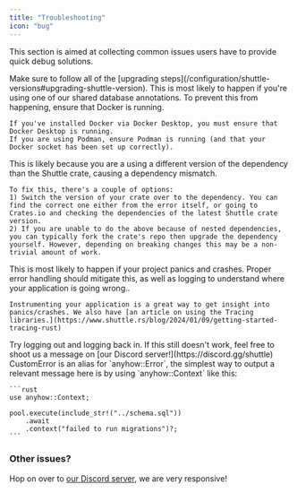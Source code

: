 ```yaml
---
title: "Troubleshooting"
icon: "bug"
---
```


This section is aimed at collecting common issues users have to provide quick debug solutions.

<AccordionGroup>
  <Accordion title="I've updated Shuttle and my project isn't working anymore.">
    Make sure to follow all of the [upgrading steps](/configuration/shuttle-versions#upgrading-shuttle-version).
  </Accordion>
  <Accordion title="I get os error 2 when trying to load up my project">
    This is most likely to happen if you're using one of our shared database annotations. To prevent this from happening, ensure that Docker is running.

    If you've installed Docker via Docker Desktop, you must ensure that Docker Desktop is running.
    If you are using Podman, ensure Podman is running (and that your Docker socket has been set up correctly).
  </Accordion>
  <Accordion title="I get mismatched dependencies between one of my dependencies and Shuttle crate dependencies!">
    This is likely because you are a using a different version of the dependency than the Shuttle crate, causing a dependency mismatch.

    To fix this, there's a couple of options:
    1) Switch the version of your crate over to the dependency. You can find the correct one either from the error itself, or going to Crates.io and checking the dependencies of the latest Shuttle crate version.
    2) If you are unable to do the above because of nested dependencies, you can typically fork the crate's repo then upgrade the dependency yourself. However, depending on breaking changes this may be a non-trivial amount of work.
  </Accordion>
  <Accordion title="I get HTTP error code 600 while my project is in deployment">
    This is most likely to happen if your project panics and crashes. Proper error handling should mitigate this, as well as logging to understand where your application is going wrong..

    Instrumenting your application is a great way to get insight into panics/crashes. We also have [an article on using the Tracing libraries.](https://www.shuttle.rs/blog/2024/01/09/getting-started-tracing-rust)
  </Accordion>
  <Accordion title="I get 401 Unauthorised error while trying to use the CLI">
    Try logging out and logging back in. If this still doesn't work, feel free to shoot us a message on [our Discord server!](https://discord.gg/shuttle)
  </Accordion>
  <Accordion title="How can I return custom errors with Shuttle?">
    CustomError is an alias for `anyhow::Error`, the simplest way to output a relevant message here is by using `anyhow::Context` like this:

    ```rust
    use anyhow::Context;

    pool.execute(include_str!("../schema.sql"))
        .await
        .context("failed to run migrations")?;
    ```
  </Accordion>
</AccordionGroup>

### Other issues?

Hop on over to [our Discord server](https://discord.gg/shuttle), we are very responsive!
